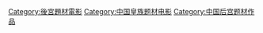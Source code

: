 [[Category:後宮題材電影|Category:後宮題材電影]]
[[Category:中国皇族题材电影|Category:中国皇族题材电影]]
[[Category:中国后宫题材作品|Category:中国后宫题材作品]]